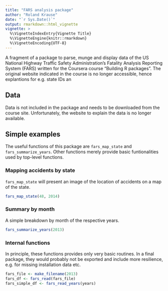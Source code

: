 ```yaml
---
title: "FARS analysis package"
author: "Roland Krause"
date: "`r Sys.Date()`"
output: rmarkdown::html_vignette
vignette: >
  %\VignetteIndexEntry{Vignette Title}
  %\VignetteEngine{knitr::rmarkdown}
  %\VignetteEncoding{UTF-8}
---
```


A fragment of a package to parse, munge and display data of the US National Highway Traffic Safety Administration's Fatality Analysis Reporting System (FARS)
written for the Coursera course "Building R packages". The original website indicated
in the course is no longer accessible, hence explantions for e.g. state IDs an
    
## Data
Data is not included in the package and needs to be downloaded from the course site. Unfortunately, the website 
to explain the data is no longer available. 

## Simple examples

The useful functions of this package are  `fars_map_state` and `fars_summarize_years`. Other functions merely provide basic funtionalities used by top-level functions. 


### Mapping accidents by state
`fars_map_state` will present an image of the location of accidents on a map of the state. 

```r

fars_map_state(48, 2014) 
```

### Summary by month

A simple breakdown by month of the respective years.

```r
fars_summarize_years(2013)
```


### Internal functions

In principle, these functions provides only very basic routines. In a final package, they would probably not be exported
and include more resilience, e.g. for missing installation data etc. 

```r
fars_file <- make_filename(2013)
fars_df <- fars_read(fars_file)
fars_simple_df <- fars_read_years(years)
```
